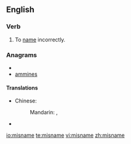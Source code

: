 ==English==

===Verb===
{{en-verb|misnames|misnaming|misnamed|misnamed}}

# To [[name]] incorrectly.

===Anagrams===
* {{alphagram|aeimmns}}
* [[ammines#English|ammines]]

====Translations====
{{rfc-level|Translations at L4+ not in L3 POS section|lang=en}}
{{trans-top|name incorrectly}}
* Chinese:
*: Mandarin: {{t|zh|誤稱|sc=Hani}}, {{t|zh|误称|tr=wùchēng|sc=Hani}}
{{trans-mid}}
* {{trreq|Finnish}}
{{trans-bottom}}

[[io:misname]]
[[te:misname]]
[[vi:misname]]
[[zh:misname]]